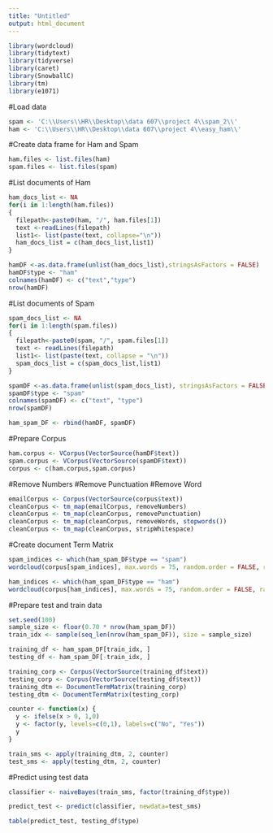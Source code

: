 ---
title: "Untitled"
output: html_document
---
```{r}
library(wordcloud)
library(tidytext)
library(tidyverse)
library(caret)
library(SnowballC)
library(tm)
library(e1071)
```
#Load data
```{r}
spam <- 'C:\\Users\\HR\\Desktop\\data 607\\project 4\\spam_2\\'
ham <- 'C:\\Users\\HR\\Desktop\\data 607\\project 4\\easy_ham\\'
```
#Create data frame for Ham and Spam
```{r}
ham.files <- list.files(ham)
spam.files <- list.files(spam)
```
#List documents of Ham
```{r}
ham_docs_list <- NA
for(i in 1:length(ham.files))
{
  filepath<-paste0(ham, "/", ham.files[1])  
  text <-readLines(filepath)
  list1<- list(paste(text, collapse="\n"))
  ham_docs_list = c(ham_docs_list,list1)
}
```

```{r}
hamDF <-as.data.frame(unlist(ham_docs_list),stringsAsFactors = FALSE)
hamDF$type <- "ham"
colnames(hamDF) <- c("text","type")
nrow(hamDF)
```
#List documents of Spam
```{r}
spam_docs_list <- NA
for(i in 1:length(spam.files))
{
  filepath<-paste0(spam, "/", spam.files[1])
  text <- readLines(filepath)
  list1<- list(paste(text, collapse = "\n"))
  spam_docs_list = c(spam_docs_list,list1)
}
```

```{r}
spamDF <-as.data.frame(unlist(spam_docs_list), stringsAsFactors = FALSE)
spamDF$type <- "spam"
colnames(spamDF) <- c("text", "type")
nrow(spamDF)
```

```{r}
ham_spam_DF <- rbind(hamDF, spamDF)
```

#Prepare Corpus
```{r}
ham.corpus <- VCorpus(VectorSource(hamDF$text))
spam.corpus <- VCorpus(VectorSource(spamDF$text))
corpus <- c(ham.corpus,spam.corpus)
```
#Remove Numbers
#Remove Punctuation
#Remove Word
```{r}
emailCorpus <- Corpus(VectorSource(corpus$text))
cleanCorpus <- tm_map(emailCorpus, removeNumbers)
cleanCorpus <- tm_map(cleanCorpus, removePunctuation)
cleanCorpus <- tm_map(cleanCorpus, removeWords, stopwords())
cleanCorpus <- tm_map(cleanCorpus, stripWhitespace)
```
#Create document Term Matrix
```{r}
spam_indices <- which(ham_spam_DF$type == "spam")
wordcloud(corpus[spam_indices], max.words = 75, random.order = FALSE, random.color = TRUE,colors=palette())
```

```{r}
ham_indices <- which(ham_spam_DF$type == "ham")
wordcloud(corpus[ham_indices], max.words = 75, random.order = FALSE, random.color = TRUE,colors=palette())
```

#Prepare test and train data
```{r}
set.seed(100)
sample_size <- floor(0.70 * nrow(ham_spam_DF))
train_idx <- sample(seq_len(nrow(ham_spam_DF)), size = sample_size)
```

```{r}
training_df <- ham_spam_DF[train_idx, ]
testing_df <- ham_spam_DF[-train_idx, ]
```

```{r}
training_corp <- Corpus(VectorSource(training_df$text))
testing_corp <- Corpus(VectorSource(testing_df$text))
training_dtm <- DocumentTermMatrix(training_corp)
testing_dtm <- DocumentTermMatrix(testing_corp)
```

```{r}
counter <- function(x) {
  y <- ifelse(x > 0, 1,0)
  y <- factor(y, levels=c(0,1), labels=c("No", "Yes"))
  y
}

train_sms <- apply(training_dtm, 2, counter)
test_sms <- apply(testing_dtm, 2, counter)
```
#Predict using test data
```{r}
classifier <- naiveBayes(train_sms, factor(training_df$type))
```

```{r}
predict_test <- predict(classifier, newdata=test_sms)

table(predict_test, testing_df$type)
```












